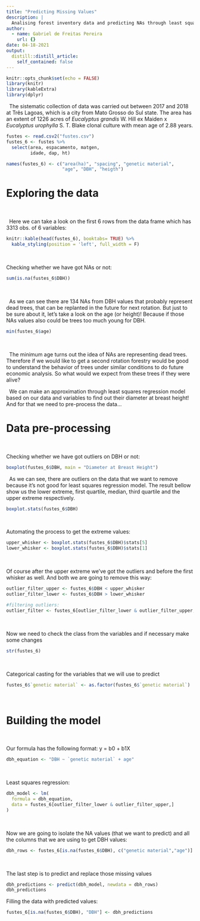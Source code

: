 ```yaml
---
title: "Predicting Missing Values"
description: |
  Analising forest inventory data and predicting NAs through least squares regression model
author:
  - name: Gabriel de Freitas Pereira
    url: {}
date: 04-18-2021
output:
  distill::distill_article:
    self_contained: false
---
```



```r
knitr::opts_chunk$set(echo = FALSE)
library(knitr)
library(kableExtra)
library(dplyr)

```


\  
The sistematic collection of data was carried out between 2017 and 2018 at Três Lagoas, 
which is a city from Mato Grosso do Sul state. The area has an extent of 1226 acres of *Eucalyptus grandis* W. Hill ex Maiden x *Eucalyptus urophylla* S. T. Blake 
clonal culture with mean age of 2.88 years. 


```r
fustes <- read.csv2("fustes.csv")
fustes_6 <- fustes %>% 
  select(area, espacamento, matgen,
         idade, dap, ht) 

names(fustes_6) <- c("area(ha)", "spacing", "genetic material",
                     "age", "DBH", "heigth")  

```
    
# Exploring the data
\  
\ 

\  
Here we can take a look on the first 6 rows from the data frame which has 3313 obs. of 6 variables:

```r
knitr::kable(head(fustes_6), booktabs= TRUE) %>% 
  kable_styling(position = 'left', full_width = F)

```
\  
\   

  
Checking whether we have got NAs or not:

```r
sum(is.na(fustes_6$DBH))

```
\  
\  

\  
As we can see there are 134 NAs from DBH values that probably represent dead trees, that can be replanted in the future for 
next rotation. But just to be sure about it, let's take a look on the age (or height)! Because if
those NAs values also could be trees too much young for DBH.

```r
min(fustes_6$age)

```
\ 
\  


\  
The minimum age turns out the idea of NAs are representing dead trees. 
Therefore if we would like to get a second rotation forestry would be good to understand the behavior of trees under similar conditions to do future economic analysis. 
So what would we expect from these trees if they were alive?
\  

\  
We can make an approximation through least squares regression model based on our data and variables to find out their diameter at breast height!
And for that we need to pre-process the data... 
\  
\  

# Data pre-processing 
\  
\  

Checking whether we have got outliers on DBH or not:

```r
boxplot(fustes_6$DBH, main = "Diameter at Breast Height")

```

\  
As we can see, there are outliers on the data that we want to 
remove because it's not good for least squares regression model.
The result bellow show us the lower extreme, first quartile, median, third quartile and
the upper extreme respectively. 

```r
boxplot.stats(fustes_6$DBH)

```
\  
\  

  
Automating the process to get the extreme values:  

```r
upper_whisker <- boxplot.stats(fustes_6$DBH)$stats[5]
lower_whisker <- boxplot.stats(fustes_6$DBH)$stats[1]

```
\  
\  

  
Of course after the upper extreme we've got the outliers and before the first whisker as well. And both we are going to remove this way:

```r

outlier_filter_upper <- fustes_6$DBH < upper_whisker 
outlier_filter_lower <- fustes_6$DBH > lower_whisker 

#filtering outliers: 
outlier_filter <- fustes_6[outlier_filter_lower & outlier_filter_upper,]

```
\ 
\  

  
Now we need to check the class from the variables and if necessary make some changes 

```r
str(fustes_6)

```
\ 
\  

  
Categorical casting for the variables that we will use to predict

```r
fustes_6$`genetic material` <- as.factor(fustes_6$`genetic material`)
```
\ 
\  
  
# Building the model
\  
\  
  
Our formula has the following format: y = b0 + b1X

```r
dbh_equation <- "DBH ~ `genetic material` + age"

```
\  
\  
  
  
Least squares regression:

```r
dbh_model <- lm(
  formula = dbh_equation, 
  data = fustes_6[outlier_filter_lower & outlier_filter_upper,]
)

```
\  
\ 

  
Now we are going to isolate the NA values (that we want to predict) and 
all the columns that we are using to get DBH values:

```r
dbh_rows <- fustes_6[is.na(fustes_6$DBH), c("genetic material","age")]
```
\  
\ 
 
  
The last step is to predict and replace those missing values

```r
dbh_predictions <- predict(dbh_model, newdata = dbh_rows)
dbh_predictions

```

Filling the data with predicted values:

```r
fustes_6[is.na(fustes_6$DBH), "DBH"] <- dbh_predictions

```


